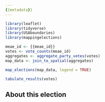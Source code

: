 ```yaml
---
{{metadata}}
---
```


```r
library(leaflet)
library(tidyverse)
library(USAboundaries)
library(mappingelections)

meae_id <- {{meae_id}}
votes <- vote_counts(meae_id)
aggregates <- aggregate_party_votes(votes)
map_data <- join_to_spatial(aggregates)
```

<div class="map">

```r
map_elections(map_data, legend = TRUE)
```

</div>

<div class="results-table">

```r
tabulate_results(votes)
```

</div>

## About this election

